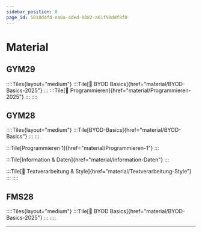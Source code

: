```yaml
---
sidebar_position: 0
page_id: 5818d4fd-ea0a-4ded-8082-a61f98ddf8f0
---
```


# Material
## GYM29
::::Tiles{layout="medium"}
:::Tile[🎯 BYOD Basics]{href="material/BYOD-Basics-2025"}
:::
:::Tile[🎯 Programmieren]{href="material/Programmieren-2025"}
:::
::::

## GYM28
::::Tiles{layout="medium"}
:::Tile[BYOD-Basics]{href="material/BYOD-Basics"}
:::
:::

:::Tile[Programmieren 1]{href="material/Programmieren-1"}
:::

:::Tile[Information & Daten]{href="material/Information-Daten"}
:::

:::Tile[🎯 Textverarbeitung & Style]{href="material/Textverarbeitung-Style"}
:::
::::

## FMS28
::::Tiles{layout="medium"}
:::Tile[🎯 BYOD Basics]{href="material/BYOD-Basics-2025"}
:::
::::

---

